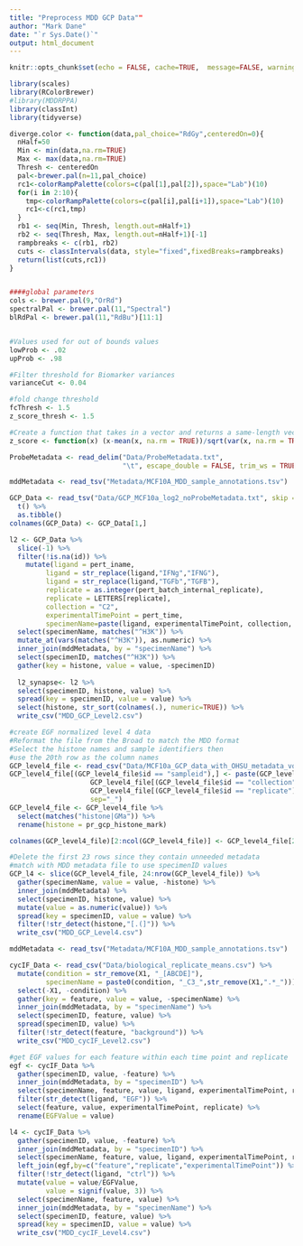```yaml
---
title: "Preprocess MDD GCP Data""
author: "Mark Dane"
date: "`r Sys.Date()`"
output: html_document
---
```


```r
knitr::opts_chunk$set(echo = FALSE, cache=TRUE,  message=FALSE, warning = FALSE, fig.height=10, fig.width=10)

library(scales)
library(RColorBrewer)
#library(MDDRPPA)
library(classInt)
library(tidyverse)
```

```r

diverge.color <- function(data,pal_choice="RdGy",centeredOn=0){
  nHalf=50
  Min <- min(data,na.rm=TRUE)
  Max <- max(data,na.rm=TRUE)
  Thresh <- centeredOn
  pal<-brewer.pal(n=11,pal_choice)
  rc1<-colorRampPalette(colors=c(pal[1],pal[2]),space="Lab")(10)
  for(i in 2:10){
    tmp<-colorRampPalette(colors=c(pal[i],pal[i+1]),space="Lab")(10)
    rc1<-c(rc1,tmp)
  }
  rb1 <- seq(Min, Thresh, length.out=nHalf+1)
  rb2 <- seq(Thresh, Max, length.out=nHalf+1)[-1]
  rampbreaks <- c(rb1, rb2)
  cuts <- classIntervals(data, style="fixed",fixedBreaks=rampbreaks)
  return(list(cuts,rc1))
}


####global parameters
cols <- brewer.pal(9,"OrRd")
spectralPal <- brewer.pal(11,"Spectral")
blRdPal <- brewer.pal(11,"RdBu")[11:1]


#Values used for out of bounds values
lowProb <- .02
upProb <- .98

#Filter threshold for Biomarker variances
varianceCut <- 0.04

#fold change threshold
fcThresh <- 1.5
z_score_thresh <- 1.5

#Create a function that takes in a vector and returns a same-length vector of z scores 
z_score <- function(x) (x-mean(x, na.rm = TRUE))/sqrt(var(x, na.rm = TRUE))

```


```r

ProbeMetadata <- read_delim("Data/ProbeMetadata.txt", 
                            "\t", escape_double = FALSE, trim_ws = TRUE)

mddMetadata <- read_tsv("Metadata/MCF10A_MDD_sample_annotations.tsv")

GCP_Data <- read_tsv("Data/GCP_MCF10a_log2_noProbeMetadata.txt", skip = 2) %>%
  t() %>%
  as.tibble()
colnames(GCP_Data) <- GCP_Data[1,]

l2 <- GCP_Data %>%
  slice(-1) %>%
  filter(!is.na(id)) %>%
    mutate(ligand = pert_iname,
         ligand = str_replace(ligand,"IFNg","IFNG"),
         ligand = str_replace(ligand,"TGFb","TGFB"),
         replicate = as.integer(pert_batch_internal_replicate),
         replicate = LETTERS[replicate],
         collection = "C2",
         experimentalTimePoint = pert_time,
         specimenName=paste(ligand, experimentalTimePoint, collection, replicate, sep="_")) %>%
  select(specimenName, matches("^H3K")) %>%
  mutate_at(vars(matches("^H3K")), as.numeric) %>%
  inner_join(mddMetadata, by = "specimenName") %>%
  select(specimenID, matches("^H3K")) %>%
  gather(key = histone, value = value, -specimenID)
  
  l2_synapse<- l2 %>%
  select(specimenID, histone, value) %>%
  spread(key = specimenID, value = value) %>%
  select(histone, str_sort(colnames(.), numeric=TRUE)) %>%
  write_csv("MDD_GCP_Level2.csv")

#create EGF normalized level 4 data
#Reformat the file from the Broad to match the MDD format
#Select the histone names and sample identifiers then
#use the 20th row as the column names
GCP_level4_file <- read_csv("Data/MCF10a_GCP_data_with_OHSU_metadata_vocabulary.csv") 
GCP_level4_file[(GCP_level4_file$id == "sampleid"),] <- paste(GCP_level4_file[(GCP_level4_file$id == "condition"),],
                    GCP_level4_file[(GCP_level4_file$id == "collection"),],
                    GCP_level4_file[(GCP_level4_file$id == "replicate"),],
                    sep="_")
GCP_level4_file <- GCP_level4_file %>%
  select(matches("histone|GMa")) %>%
  rename(histone = pr_gcp_histone_mark)

colnames(GCP_level4_file)[2:ncol(GCP_level4_file)] <- GCP_level4_file[20,2:ncol(GCP_level4_file)] 

#Delete the first 23 rows since they contain unneeded metadata
#match with MDD metadata file to use specimenID values
GCP_l4 <- slice(GCP_level4_file, 24:nrow(GCP_level4_file)) %>%
  gather(specimenName, value = value, -histone) %>%
  inner_join(mddMetadata) %>%
  select(specimenID, histone, value) %>%
  mutate(value = as.numeric(value)) %>%
  spread(key = specimenID, value = value) %>%
  filter(!str_detect(histone,"[.(]")) %>%
  write_csv("MDD_GCP_Level4.csv")
```



```r

mddMetadata <- read_tsv("Metadata/MCF10A_MDD_sample_annotations.tsv")

cycIF_Data <- read_csv("Data/biological_replicate_means.csv") %>%
  mutate(condition = str_remove(X1, "_[ABCDE]"),
         specimenName = paste0(condition, "_C3_",str_remove(X1,".*_"))) %>%
  select(-X1, -condition) %>%
  gather(key = feature, value = value, -specimenName) %>%
  inner_join(mddMetadata, by = "specimenName") %>%
  select(specimenID, feature, value) %>%
  spread(specimenID, value) %>%
  filter(!str_detect(feature, "background")) %>%
  write_csv("MDD_cycIF_Level2.csv")

#get EGF values for each feature within each time point and replicate
egf <- cycIF_Data %>%
  gather(specimenID, value, -feature) %>%
  inner_join(mddMetadata, by = "specimenID") %>%
  select(specimenName, feature, value, ligand, experimentalTimePoint, replicate) %>%
  filter(str_detect(ligand, "EGF")) %>%
  select(feature, value, experimentalTimePoint, replicate) %>%
  rename(EGFValue = value)

l4 <- cycIF_Data %>%
  gather(specimenID, value, -feature) %>%
  inner_join(mddMetadata, by = "specimenID") %>%
  select(specimenName, feature, value, ligand, experimentalTimePoint, replicate) %>%
  left_join(egf,by=c("feature","replicate","experimentalTimePoint")) %>%
  filter(!str_detect(ligand, "ctrl")) %>%
  mutate(value = value/EGFValue,
         value = signif(value, 3)) %>%
  select(specimenName, feature, value) %>%
  inner_join(mddMetadata, by = "specimenName") %>%
  select(specimenID, feature, value) %>%
  spread(key = specimenID, value = value) %>%
  write_csv("MDD_cycIF_Level4.csv")
```
